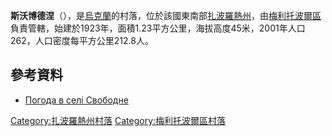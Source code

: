 {{coord|46|57|36|N|35|42|58|E|scale:100000|display=title}}

'''斯沃博德涅'''（{{lang-uk|Свободне}}），是[[烏克蘭|烏克蘭]]的村落，位於該國東南部[[扎波羅熱州|扎波羅熱州]]，由[[梅利托波爾區|梅利托波爾區]]負責管轄，始建於1923年，面積1.23平方公里，海拔高度45米，2001年人口262，人口密度每平方公里212.8人。

==參考資料==
* [http://weather.in.ua/ua/zaporozhskaja/23469 Погода в селі Свободне] {{Wayback|url=http://weather.in.ua/ua/zaporozhskaja/23469 |date=20111220170756 }}

[[Category:扎波羅熱州村落|Category:扎波羅熱州村落]]
[[Category:梅利托波爾區村落|Category:梅利托波爾區村落]]


{{Zaporizhia-geo-stub}}